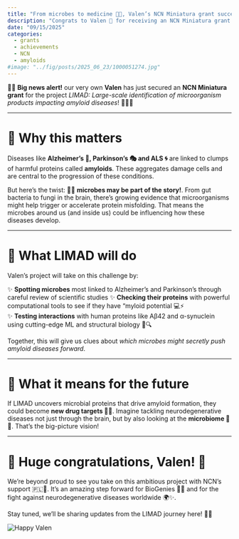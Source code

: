 ```yaml
---
title: "From microbes to medicine 💊🦠, Valen’s NCN Miniatura grant success!"
description: "Congrats to Valen 🎉 for receiving an NCN Miniatura grant! The LIMAD project will explore how microbes 🦠 influence harmful protein build-up in Alzheimer’s and Parkinson’s disease 🧠, opening new doors for future therapies 💊✨."
date: "09/15/2025"
categories:
  - grants
  - achievements
  - NCN
  - amyloids
#image: "../fig/posts/2025_06_23/1000051274.jpg"
---
```


🎉🥳 **Big news alert!** our very own **Valen** has just secured an **NCN Miniatura grant** for the project *LIMAD: Large-scale identification of microorganism products impacting amyloid diseases*! 🧬🦠💡

---

# 🧠 Why this matters

Diseases like **Alzheimer’s 🧩, Parkinson’s 🎭 and ALS 🌀** are linked to clumps of harmful proteins called **amyloids**. These aggregates damage cells and are central to the progression of these conditions.  

But here’s the twist: 🦠👀 **microbes may be part of the story!**. From gut bacteria to fungi in the brain, there’s growing evidence that microorganisms might help trigger or accelerate protein misfolding. That means the microbes around us (and inside us) could be influencing how these diseases develop.

---

# 🔬 What LIMAD will do

Valen’s project will take on this challenge by:  

✨ **Spotting microbes** most linked to Alzheimer’s and Parkinson’s through careful review of scientific studies
✨ **Checking their proteins** with powerful computational tools to see if they have “myloid potential 💻⚡  
✨ **Testing interactions** with human proteins like Aβ42 and α-synuclein using cutting-edge ML and structural biology 🤖🔍  

Together, this will give us clues about *which microbes might secretly push amyloid diseases forward*.  

---

# 🚀 What it means for the future

If LIMAD uncovers microbial proteins that drive amyloid formation, they could become **new drug targets 💊✨**. Imagine tackling neurodegenerative diseases not just through the brain, but by also looking at the **microbiome 🌱🧫**. That’s the big-picture vision!  

---

# 🎉 Huge congratulations, Valen! 🙌

We’re beyond proud to see you take on this ambitious project with NCN’s support 🇵🇱👏. It’s an amazing step forward for BioGenies 💚🧬 and for the fight against neurodegenerative diseases worldwide 🌍✨.  

Stay tuned, we’ll be sharing updates from the LIMAD journey here! 📢🔥

![](../fig/posts/2025_09_15/valen_ncn.jpg "Happy Valen")